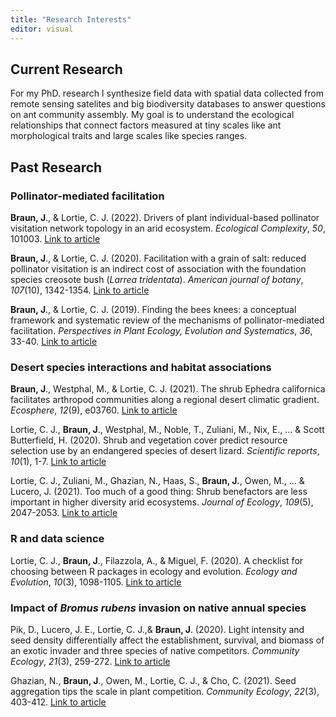 ```yaml
---
title: "Research Interests"
editor: visual
---
```



<!-- Google tag (gtag.js) -->
<script async src="https://www.googletagmanager.com/gtag/js?id=G-FTHFDYLV3H"></script>
<script>
  window.dataLayer = window.dataLayer || [];
  function gtag(){dataLayer.push(arguments);}
  gtag('js', new Date());

  gtag('config', 'G-FTHFDYLV3H');
</script>


## Current Research

For my PhD. research I synthesize field data with spatial data collected from remote sensing satelites and big biodiversity databases to answer questions on ant community assembly. My goal is to understand the ecological relationships that connect factors measured at tiny scales like ant morphological traits and large scales like species ranges.

## Past Research

### Pollinator-mediated facilitation

**Braun, J**., & Lortie, C. J. (2022). Drivers of plant individual-based pollinator visitation network topology in an arid ecosystem. *Ecological Complexity*, *50*, 101003. [Link to article](https://www.sciencedirect.com/science/article/pii/S1476945X22000253?casa_token=ehB2JD5ItB4AAAAA:hTUGpgHe0hRjxQuo8OH7g1ta22ghkdfNXvBe0w0oNG5vrPr1kuEB7nEuDjEqCDMx_9xfAbKQDw)

**Braun, J**., & Lortie, C. J. (2020). Facilitation with a grain of salt: reduced pollinator visitation is an indirect cost of association with the foundation species creosote bush (*Larrea tridentata*). *American journal of botany*, *107*(10), 1342-1354. [Link to article](https://bsapubs.onlinelibrary.wiley.com/doi/pdfdirect/10.1002/ajb2.1533)

**Braun, J**., & Lortie, C. J. (2019). Finding the bees knees: a conceptual framework and systematic review of the mechanisms of pollinator-mediated facilitation. *Perspectives in Plant Ecology, Evolution and Systematics*, *36*, 33-40. [Link to article](https://www.sciencedirect.com/science/article/abs/pii/S1433831918300362)

### Desert species interactions and habitat associations

**Braun, J**., Westphal, M., & Lortie, C. J. (2021). The shrub Ephedra californica facilitates arthropod communities along a regional desert climatic gradient. *Ecosphere*, *12*(9), e03760. [Link to article](https://esajournals.onlinelibrary.wiley.com/doi/pdf/10.1002/ecs2.3760)

Lortie, C. J., **Braun, J**., Westphal, M., Noble, T., Zuliani, M., Nix, E., \... & Scott Butterfield, H. (2020). Shrub and vegetation cover predict resource selection use by an endangered species of desert lizard. *Scientific reports*, *10*(1), 1-7. [Link to article](https://www.nature.com/articles/s41598-020-61880-9)

Lortie, C. J., Zuliani, M., Ghazian, N., Haas, S., **Braun, J.**, Owen, M., \... & Lucero, J. (2021). Too much of a good thing: Shrub benefactors are less important in higher diversity arid ecosystems. *Journal of Ecology*, *109*(5), 2047-2053. [Link to article](https://besjournals.onlinelibrary.wiley.com/doi/pdfdirect/10.1111/1365-2745.13596?casa_token=hzE4E9N2v2YAAAAA:JgFC3P4PgbjrtPEPoU-xssoCfwy-jwPNgQiglL6KMlo3xQn8D1HX6Md6fh03eUmyPAk-ClUbUAGBjw)

### R and data science

Lortie, C. J., **Braun, J**., Filazzola, A., & Miguel, F. (2020). A checklist for choosing between R packages in ecology and evolution. *Ecology and Evolution*, *10*(3), 1098-1105. [Link to article](https://onlinelibrary.wiley.com/doi/pdf/10.1002/ece3.5970)

### Impact of *Bromus rubens* invasion on native annual species

Pik, D., Lucero, J. E., Lortie, C. J.,& **Braun, J**. (2020). Light intensity and seed density differentially affect the establishment, survival, and biomass of an exotic invader and three species of native competitors. *Community Ecology*, *21*(3), 259-272. [Link to article](https://link.springer.com/article/10.1007/s42974-020-00027-2)

Ghazian, N., **Braun, J**., Owen, M., Lortie, C. J., & Cho, C. (2021). Seed aggregation tips the scale in plant competition. *Community Ecology*, *22*(3), 403-412. [Link to article](https://link.springer.com/content/pdf/10.1007/s42974-021-00064-5.pdf)
